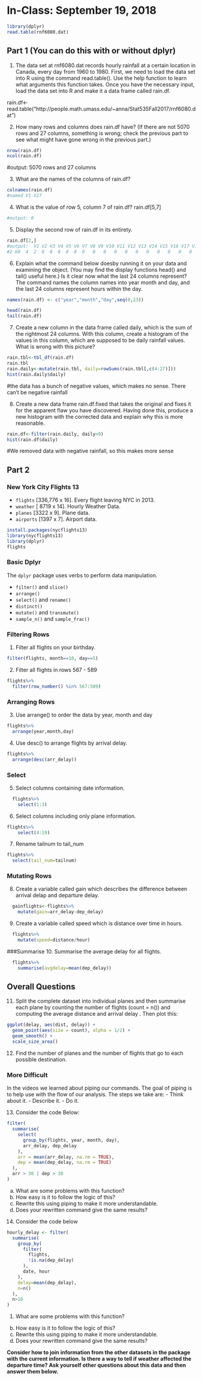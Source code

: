 # In-Class: September 19, 2018

```r
library(dplyr)
read.table(rnf6080.dat)
```

## Part 1 (You can do this with or without dplyr)

1. The data set at rnf6080.dat records hourly rainfall at a certain location in Canada, every day from 1960 to 1980. First, we need to load the data set into R using the command read.table(). Use the help function to learn what arguments this function takes. Once you have the necessary input, load the data set into R and make it a data frame called rain.df.

rain.df<-read.table("http://people.math.umass.edu/~anna/Stat535Fall2017/rnf6080.dat")

2. How many rows and columns does rain.df have? (If there are not 5070 rows and 27 columns, something is wrong; check the previous part to see what might have gone wrong in the previous part.)

```r
nrow(rain.df)
ncol(rain.df)
```

#output: 5070 rows and 27 columns

3. What are the names of the columns of rain.df?

```r
colnames(rain.df)
#named V1-V27
```

4. What is the value of row 5, column 7 of rain.df?
rain.df[5,7]
```r
#output: 0
```

5. Display the second row of rain.df in its entirety.

```r
rain.df[2,]
#output:  V1 V2 V3 V4 V5 V6 V7 V8 V9 V10 V11 V12 V13 V14 V15 V16 V17 V18 V19 V20 V21 V22 V23 V24 V25 V26 V27
#2 60  4  2  0  0  0  0  0  0   0   0   0   0   0   0   0   0   0   0   0   0   0   0   0   0   0   0
```

6. Explain what the command below doesby running it on your data and examining the object. (You may find the display functions head() and tail() useful here.) Is it clear now what the last 24 columns represent?
The command names the column names into year month and day, and the last 24 columns represent hours within the day.

```r
names(rain.df) <- c("year","month","day",seq(0,23))

head(rain.df)
tail(rain.df)
```

7. Create a new column in the data frame called daily, which is the sum of the rightmost 24 columns. With this column, create a histogram of the values in this column, which are supposed to be daily rainfall values. What is wrong with this picture?

```r
rain.tbl<-tbl_df(rain.df)
rain.tbl
rain.daily<-mutate(rain.tbl, daily=rowSums(rain.tbl[,c(4:27)]))
hist(rain.daily$daily)
```

#the data has a bunch of negative values, which makes no sense. There can't be negative rainfall 


8. Create a new data frame rain.df.fixed that takes the original and fixes it for the apparent flaw you have discovered. Having done this, produce a new histogram with the corrected data and explain why this is more reasonable.

```r
rain.df<-filter(rain.daily, daily>0)
hist(rain.df$daily)
```

#We removed data with negative rainfall, so this makes more sense

## Part 2
### New York City Flights 13

- `flights` [336,776 x 16]. Every flight leaving NYC in 2013.
- `weather` [ 8719 x 14]. Hourly Weather Data.
- `planes` [3322 x 9]. Plane data.
- `airports` [1397 x 7]. Airport data.


```r
install.packages(nycflights13)
library(nycflights13)
library(dplyr)
flights
```

### Basic Dplyr

The `dplyr` package uses verbs to perform data manipulation.

- `filter()` and `slice()`
- `arrange()`
- `select()` and `rename()`
- `distinct()`
- `mutate()` and `transmute()`
- `sample_n()` and `sample_frac()`

### Filtering Rows

1. Filter all flights on your birthday.
```r
filter(flights, month==10, day==5)
```
2. Filter all flights in rows 567 - 589
```r
flights%>%
  filter(row_number() %in% 567:589)
```


### Arranging Rows
3. Use arrange() to order the data by year, month and day
```r
flights%>%
  arrange(year,month,day)
```
4. Use desc() to arrange flights by arrival delay.
```r
flights%>%
  arrange(desc(arr_delay))
```

### Select
5. Select columns containing date information.
```r
  flights%>%
    select(1:3)
```
6. Select columns including only plane information.
```r
flights%>%
    select(4:19)
```
    
7. Rename tailnum to tail_num
```r
flights%>%
  select(tail_num=tailnum)
```


### Mutating Rows
8. Create a variable called gain which describes the difference between arrival delap and departure delay.
```r
  gainflights<-flights%>%
    mutate(gain=arr_delay-dep_delay)
```

9. Create a variable called speed which is distance over time in hours.
```r
  flights%>%
    mutate(speed=distance/hour)
```

###Summarise
10. Summarise the average delay for all flights.
```r
  flights%>%
    summarise(avgdelay=mean(dep_delay))
```

## Overall Questions

11. Split the complete dataset into individual planes and then summarise each plane by counting the number of flights (count = n()) and computing the average distance and arrival delay . Then plot this:

```r
ggplot(delay, aes(dist, delay)) +
  geom_point(aes(size = count), alpha = 1/2) +
  geom_smooth() +
  scale_size_area()
```
12. Find the number of planes and the number of flights that go to each possible destination.

### More Difficult

In the videos we learned about piping our commands. The goal of piping is to help use with the flow of our analysis. The steps we take are:
- Think about it. 
- Describe it. 
- Do it.

13. Consider the code Below:

```r
filter(
  summarise(
    select(
      group_by(flights, year, month, day),
      arr_delay, dep_delay
    ),
    arr = mean(arr_delay, na.rm = TRUE),
    dep = mean(dep_delay, na.rm = TRUE)
  ),
  arr > 30 | dep > 30
)
```

a. What are some problems with this function?
b. How easy is it to follow the logic of this?
c. Rewrite this using piping to make it more understandable.
d. Does your rewritten command give the same results?

14. Consider the code below

```r
hourly_delay <- filter(
  summarise(
    group_by(
      filter(
        flights, 
        !is.na(dep_delay)
      ),
      date, hour
    ),
    delay=mean(dep_delay),
    n=n()
  ),
  n>10
)
```

1. What are some problems with this function?
b. How easy is it to follow the logic of this?
c. Rewrite this using piping to make it more understandable.
d. Does your rewritten command give the same results?


**Consider how to join information from the other datasets in the package with the current information. Is there a way to tell if weather affected the departure time? Ask yourself other questions about this data and then answer them below.**